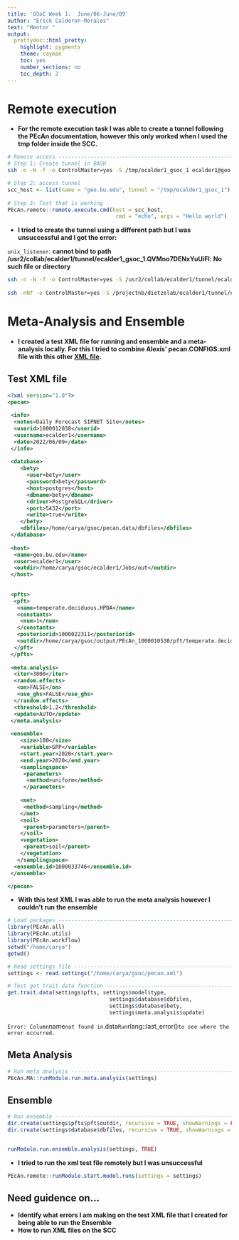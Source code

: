 ```yaml
---
title: 'GSoC Week 1:  June/06-June/09'
author: "Erick Calderon-Morales"
text: "Mentor "
output:
  prettydoc::html_pretty:
    highlight: pygments
    theme: cayman
    toc: yes
    number_sections: no
    toc_depth: 2
---
```


# Remote execution 

+ __For the remote execution task I was able to create a tunnel following the PEcAn documentation, however this only worked when I used the tmp folder inside the SCC.__

```bash
# Remote access ----------------------------------------------------------------
# Step 1: Create tunnel in BASH
ssh -n -N -f -o ControlMaster=yes -S /tmp/ecalder1_gsoc_1 ecalder1@geo.bu.edu
```

```r
# Step 2: access tunnel
scc_host <- list(name = "geo.bu.edu", tunnel = "/tmp/ecalder1_gsoc_1")
 
# Step 3: Test that is working
PEcAn.remote::remote.execute.cmd(host = scc_host,
                                  cmd = "echo", args = "Hello world")
```


+ __I tried to create the tunnel using a different path but I was unsuccessful and I got the error:__

`unix_listener`: __cannot bind to path /usr2/collab/ecalder1/tunnel/ecalder1_gsoc_1.QVMno7DENxYuUiFl: No such file or directory__


```bash
ssh -n -N -f -o ControlMaster=yes -S /usr2/collab/ecalder1/tunnel/ecalder1_gsoc_1 ecalder1@geo.bu.edu
 
ssh -nNf -o ControlMaster=yes -S /projectnb/dietzelab/ecalder1/tunnel/ecalder1_gsoc_1 ecalder1@geo.bu.edu
```


# Meta-Analysis and Ensemble 

+ __I created a test XML file for running and ensemble and a meta-analysis locally. For this I tried to combine Alexis' pecan.CONFIGS.xml file with this other [XML file](https://gist.github.com/dlebauer/7a02538ac06ce4bab6354f1d226555dc).__


## Test XML file 

```xml
<?xml version="1.0"?>
<pecan>
  
 <info>
  <notes>Daily Forecast SIPNET Site</notes>
  <userid>1000012038</userid>
  <username>ecalder1</username>
  <date>2022/06/09</date>
 </info>
 
 <database>
    <bety>
      <user>bety</user>
      <password>bety</password>
      <host>postgres</host>
      <dbname>bety</dbname>
      <driver>PostgreSQL</driver>
      <port>5432</port>
      <write>true</write>
    </bety>
    <dbfiles>/home/carya/gsoc/pecan.data/dbfiles</dbfiles>
 </database>
 
 <host>
  <name>geo.bu.edu</name>
  <user>ecalder1</user>
  <outdir>/home/carya/gsoc/ecalder1/Jobs/out</outdir>
 </host>
 
 
 <pfts>
  <pft>
   <name>temperate.deciduous.HPDA</name>
   <constants>
    <num>1</num>
   </constants>
   <posteriorid>1000022311</posteriorid>
   <outdir>/home/carya/gsoc/output/PEcAn_1000010530/pft/temperate.deciduous.HPDA</outdir>
  </pft>
 </pfts>
 
 <meta.analysis>
  <iter>3000</iter>
  <random.effects>
   <on>FALSE</on>
   <use_ghs>FALSE</use_ghs>
  </random.effects>
  <threshold>1.2</threshold>
  <update>AUTO</update>
 </meta.analysis>
 
 <ensemble>
    <size>100</size>
    <variable>GPP</variable>
    <start.year>2020</start.year>
    <end.year>2020</end.year>
    <samplingspace>
     <parameters>
      <method>uniform</method>
     </parameters>
     
    <met>
     <method>sampling</method>
    </met>
    <soil>
     <parent>parameters</parent>
    </soil>
    <vegetation>
     <parent>soil</parent>
    </vegetation>
   </samplingspace>
  <ensemble.id>1000033746</ensemble.id>
 </ensemble>

</pecan>
```


+ __With this test XML I was able to run the meta analysis however I couldn't run the ensemble__

```r
# Load packages ----------------------------------------------------------------
library(PEcAn.all)
library(PEcAn.utils)
library(PEcAn.workflow)
setwd("/home/carya")
getwd()
```


```r
# Read settings file -----------------------------------------------------------
settings <- read.settings("/home/carya/gsoc/pecan.xml")
```

```r
# Test get trait data function -------------------------------------------------
get.trait.data(settings$pfts, settings$model$type, 
                                settings$database$dbfiles, 
                                settings$database$bety, 
                                settings$meta.analysis$update)
```
`Error: Column `name` not found in `.data` Run `rlang::last_error()` to see where the error occurred.`

## Meta Analysis

```r
# Run meta analysis ------------------------------------------------------------
PEcAn.MA::runModule.run.meta.analysis(settings)
```
## Ensemble

```r
# Run ensemble -----------------------------------------------------------------
dir.create(settings$pfts$pft$outdir, recursive = TRUE, showWarnings = FALSE)
dir.create(settings$database$dbfiles, recursive = TRUE, showWarnings = FALSE)


runModule.run.ensemble.analysis(settings, TRUE)

```


+ __I tried to run the xml test file remotely but I was unsuccessful__ 
```r
PEcAn.remote::runModule.start.model.runs(settings = settings)
```



## Need guidence on...

+ __Identify what errors I am making on the test XML file that I created for being able to run the Ensemble__
+ __How to run XML files on the SCC__


